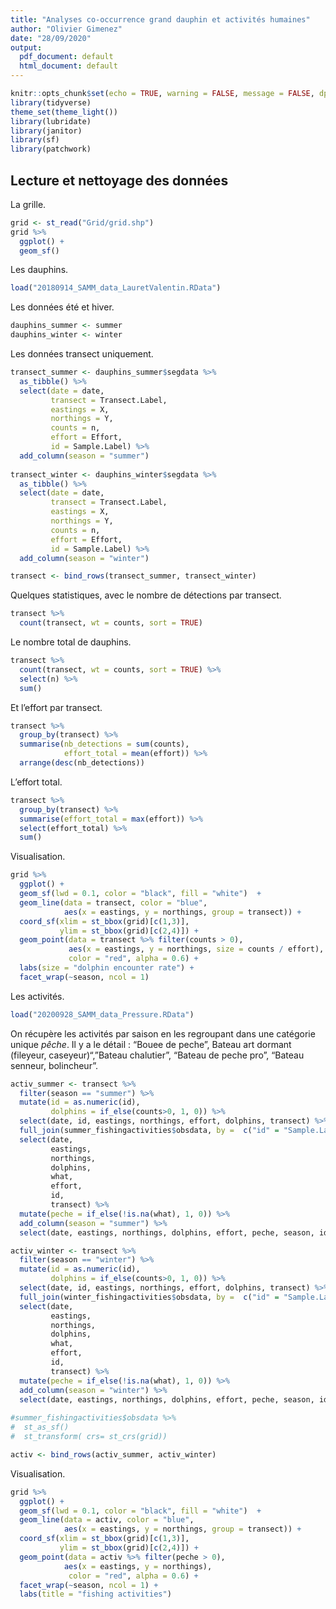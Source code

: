 ```yaml
---
title: "Analyses co-occurrence grand dauphin et activités humaines"
author: "Olivier Gimenez"
date: "28/09/2020"
output:
  pdf_document: default
  html_document: default
---
```


```r
knitr::opts_chunk$set(echo = TRUE, warning = FALSE, message = FALSE, dpi = 300, cache = TRUE)
library(tidyverse)
theme_set(theme_light())
library(lubridate)
library(janitor)
library(sf)
library(patchwork)
```

## Lecture et nettoyage des données

La grille.
```r
grid <- st_read("Grid/grid.shp")
grid %>%
  ggplot() +
  geom_sf()
```


Les dauphins. 
```r
load("20180914_SAMM_data_LauretValentin.RData")
```

Les données été et hiver.
```r
dauphins_summer <- summer
dauphins_winter <- winter
```

Les données transect uniquement.
```r
transect_summer <- dauphins_summer$segdata %>%
  as_tibble() %>%
  select(date = date, 
         transect = Transect.Label, 
         eastings = X, 
         northings = Y, 
         counts = n,
         effort = Effort,
         id = Sample.Label) %>%
  add_column(season = "summer")
  
transect_winter <- dauphins_winter$segdata %>%
  as_tibble() %>%
  select(date = date, 
         transect = Transect.Label, 
         eastings = X, 
         northings = Y, 
         counts = n,
         effort = Effort,
         id = Sample.Label) %>%
  add_column(season = "winter")

transect <- bind_rows(transect_summer, transect_winter)
```

Quelques statistiques, avec le nombre de détections par transect.
```r
transect %>%
  count(transect, wt = counts, sort = TRUE)
```

Le nombre total de dauphins.
```r
transect %>%
  count(transect, wt = counts, sort = TRUE) %>%
  select(n) %>%
  sum()
```


Et l'effort par transect.
```r
transect %>%
  group_by(transect) %>%
  summarise(nb_detections = sum(counts),
            effort_total = mean(effort)) %>%
  arrange(desc(nb_detections))
```

L'effort total.
```r
transect %>%
  group_by(transect) %>%
  summarise(effort_total = max(effort)) %>%
  select(effort_total) %>%
  sum()
```


Visualisation.
```r
grid %>%
  ggplot() +
  geom_sf(lwd = 0.1, color = "black", fill = "white")  + 
  geom_line(data = transect, color = "blue",
            aes(x = eastings, y = northings, group = transect)) +
  coord_sf(xlim = st_bbox(grid)[c(1,3)],
           ylim = st_bbox(grid)[c(2,4)]) +
  geom_point(data = transect %>% filter(counts > 0),
             aes(x = eastings, y = northings, size = counts / effort), 
             color = "red", alpha = 0.6) +
  labs(size = "dolphin encounter rate") +
  facet_wrap(~season, ncol = 1)
```

Les activités.
```r
load("20200928_SAMM_data_Pressure.RData")
```

On récupère les activités par saison en les regroupant dans une catégorie unique *pêche*. Il y a le détail : "Bouee de peche", Bateau art dormant (fileyeur, caseyeur)", "Bateau chalutier", "Bateau de peche pro", "Bateau senneur, bolincheur".
```r
activ_summer <- transect %>%
  filter(season == "summer") %>%
  mutate(id = as.numeric(id),
         dolphins = if_else(counts>0, 1, 0)) %>%
  select(date, id, eastings, northings, effort, dolphins, transect) %>%
  full_join(summer_fishingactivities$obsdata, by =  c("id" = "Sample.Label")) %>%
  select(date, 
         eastings, 
         northings, 
         dolphins,
         what,
         effort,
         id,
         transect) %>%
  mutate(peche = if_else(!is.na(what), 1, 0)) %>%
  add_column(season = "summer") %>%
  select(date, eastings, northings, dolphins, effort, peche, season, id, transect)

activ_winter <- transect %>%
  filter(season == "winter") %>%
  mutate(id = as.numeric(id),
         dolphins = if_else(counts>0, 1, 0)) %>%
  select(date, id, eastings, northings, effort, dolphins, transect) %>%
  full_join(winter_fishingactivities$obsdata, by =  c("id" = "Sample.Label")) %>%
  select(date, 
         eastings, 
         northings, 
         dolphins,
         what,
         effort,
         id,
         transect) %>%
  mutate(peche = if_else(!is.na(what), 1, 0)) %>%
  add_column(season = "winter") %>%
  select(date, eastings, northings, dolphins, effort, peche, season, id, transect)
  
#summer_fishingactivities$obsdata %>%
#  st_as_sf()
#  st_transform( crs= st_crs(grid))

activ <- bind_rows(activ_summer, activ_winter)
```


Visualisation.
```r
grid %>%
  ggplot() +
  geom_sf(lwd = 0.1, color = "black", fill = "white")  + 
  geom_line(data = activ, color = "blue",
            aes(x = eastings, y = northings, group = transect)) +
  coord_sf(xlim = st_bbox(grid)[c(1,3)],
           ylim = st_bbox(grid)[c(2,4)]) +
  geom_point(data = activ %>% filter(peche > 0),
            aes(x = eastings, y = northings), 
             color = "red", alpha = 0.6) +
  facet_wrap(~season, ncol = 1) +
  labs(title = "fishing activities")
```